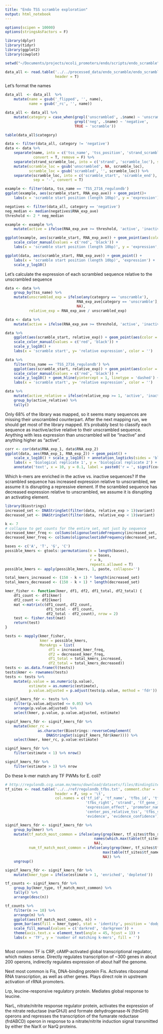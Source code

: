 ```yaml
---
title: "Endo TSS scramble exploration"
output: html_notebook
---
```


```r
options(scipen = 10000)
options(stringsAsFactors = F)

library(dplyr)
library(tidyr)
library(ggplot2)
library(cowplot)

setwd("~/Documents/projects/ecoli_promoters/endo/scripts/endo_scramble")

data_all <- read.table('../../processed_data/endo_scramble/endo_scramble_expression.txt',
                       header = T)
```

Let's format the names

```r
data_all  <- data_all  %>% 
    mutate(name = gsub('_flipped', '', name),
           name = gsub('_rc', '', name))

data_all <- data_all %>% 
    mutate(category = case_when(grepl('unscrambled', .$name) ~ 'unscramble',
                                grepl('neg', .$name) ~ 'negative',
                                TRUE ~ 'scramble'))

table(data_all$category)

data <- filter(data_all, category != 'negative')
data <- data %>% 
    separate(name, into = c('tss_name', 'tss_position', 'strand_scramble_loc'), sep = ',',
             convert = T, remove = F) %>% 
    separate(strand_scramble_loc, into = c('strand', 'scramble_loc'), sep = '_') %>% 
    mutate(scramble_loc = gsub('unscrambled', NA, scramble_loc),
           scramble_loc = gsub('scrambled', '', scramble_loc)) %>% 
    separate(scramble_loc, into = c('scramble_start', 'scramble_end'),
             sep = '-', convert = T)
```

```r
example <- filter(data, tss_name == 'TSS_2716_regulondb')
ggplot(example, aes(scramble_start, RNA_exp_ave)) + geom_point()+
    labs(x = 'scramble start position (length 10bp)', y = 'expression')
```

```r
negatives <- filter(data_all, category == 'negative')
neg_median <- median(negatives$RNA_exp_ave)
threshold <- 2 * neg_median

example <- example %>% 
    mutate(active = ifelse(RNA_exp_ave >= threshold, 'active', 'inactive'))

ggplot(example, aes(scramble_start, RNA_exp_ave)) + geom_point(aes(color = active)) +
    scale_color_manual(values = c('red', 'black')) +
    labs(x = 'scramble start position (length 10bp)', y = 'expression', color = '')
```

```r
ggplot(data, aes(scramble_start, RNA_exp_ave)) + geom_point() +
    labs(x = 'scramble start position (length 10bp)', 'expression') +
    scale_y_log10()
```

Let's calculate the expression of each scrambled sequence relative to the unscrambled sequence
```r
data <- data %>% 
    group_by(tss_name) %>% 
    mutate(unscrambled_exp = ifelse(any(category == 'unscramble'),
                                 RNA_exp_ave[category == 'unscramble'],
                                 NA),
           relative_exp = RNA_exp_ave / unscrambled_exp)

data <- data %>% 
    mutate(active = ifelse(RNA_exp_ave >= threshold, 'active', 'inactive'))
```

```r
data %>% 
    ggplot(aes(scramble_start, relative_exp)) + geom_point(aes(color = active)) +
    scale_color_manual(values = c('red', 'black')) +
    scale_y_log10() +
    labs(x = 'scramble start', y= 'relative expression', color = '')
```

```r
data %>% 
    filter(tss_name == 'TSS_2716_regulondb') %>% 
    ggplot(aes(scramble_start, relative_exp)) + geom_point(aes(color = active)) +
    scale_color_manual(values = c('red', 'black')) +
    scale_y_log10() + geom_hline(yintercept = 1, linetype = 'dashed') +
    labs(x = 'scramble start', y= 'relative expression', color = '')
```

```r
data %>%
    mutate(active_relative = ifelse(relative_exp >= 1, 'active', 'inactive')) %>% 
    group_by(active_relative) %>% 
    tally()
```

Only 68% of the library was mapped, so it seems many sequences are missing their unscrambled counterpart. After the next mapping run, we should get most of the library mapped. It's probably best to classify each sequence as inactive/active relative to their unscrambled sequence. Anything with less expression than unscrambled will be "inactive"
and anything higher as "active".

```r
corr <- cor(data$RNA_exp_1, data$RNA_exp_2)
ggplot(data, aes(RNA_exp_1, RNA_exp_2)) + geom_point() + 
    scale_x_log10() + scale_y_log10() + annotation_logticks(sides = 'bl') +
    labs(x = 'biological replicate 1', y = 'biological replicate 2') +
    annotate('text', x = 10, y = 0.1, label = paste0('r = ', signif(corr, 3)), size = 6)
```


Which k-mers are enriched in the active vs. inactive sequences?
If the scrambled sequence has increased expression relative to unscrambled, we assume it is
disrupting a repressive element. If the scrambled sequence has decreased expression
relative to unscrambled, we assume it is disrupting an activating element. 

```r
library(Biostrings)
increased_set <- DNAStringSet(filter(data, relative_exp > 1)$variant)
decreased_set <- DNAStringSet(filter(data, relative_exp < 1)$variant)

k <- 7
# collapse to get counts for the entire set, not just by sequence
increased_kmer_freq <- colSums(oligonucleotideFrequency(increased_set, width = k))
decreased_kmer_freq <- colSums(oligonucleotideFrequency(decreased_set, width = k))
```

```r
bases <- c('A', 'T', 'G', 'C')
possible_kmers <- gtools::permutations(n = length(bases),
                                       v = bases, 
                                       r = k,
                                       repeats.allowed = T)
possible_kmers <- apply(possible_kmers, 1, paste, collapse='')

total_kmers_increased <- (150 - k + 1) * length(increased_set)
total_kmers_decreased <- (150 - k + 1) * length(decreased_set)

kmer_fisher <- function(kmer, df1, df2, df1_total, df2_total) {
    df1_count <- df1[kmer]
    df2_count <- df2[kmer]
    mat <-matrix(c(df1_count, df2_count,
                   df1_total - df1_count, 
                   df2_total - df2_count), nrow = 2)
    test <- fisher.test(mat)
    return(test)
}

tests <- mapply(kmer_fisher,
                kmer = possible_kmers,
                MoreArgs = list(
                    df1 = increased_kmer_freq,
                    df2 = decreased_kmer_freq,
                    df1_total = total_kmers_increased,
                    df2_total = total_kmers_decreased))
tests <- as.data.frame(t(tests))
tests$kmer <- rownames(tests)
tests <- tests %>% 
    mutate(p.value = as.numeric(p.value),
           estimate = as.numeric(estimate),
           p.value.adjusted = p.adjust(tests$p.value, method = 'fdr'))

signif_kmers_fdr <- tests %>% 
    filter(p.value.adjusted <= 0.05) %>% 
    arrange(p.value.adjusted) %>% 
    select(kmer, p.value, p.value.adjusted, estimate)

signif_kmers_fdr <- signif_kmers_fdr %>% 
    mutate(kmer_rc =
               as.character(Biostrings::reverseComplement(
                   DNAStringSet(signif_kmers_fdr$kmer)))) %>% 
    select(kmer, kmer_rc, p.value:estimate)

signif_kmers_fdr %>% 
    filter(estimate < 1) %>% nrow()

signif_kmers_fdr %>% 
    filter(estimate > 1) %>% nrow
```

Do these k-mer match any TF PWMs for E. coli?

```r
# http://regulondb.ccg.unam.mx/menu/download/datasets/files/BindingSiteSet.txt
tf_sites <- read.table('../../ref/regulondb_tfbs.txt', comment.char = '#',
                       header = F, sep = '\t',
                       col.names = c('tf_id', 'tf_name', 'tfbs_id', 'tfbs_left',
                                     'tfbs_right', 'strand', 'tf_gene_id', 'tx_unit',
                                     'expression_effect', 'promoter_name',
                                     'center_pos_relative_tss', 'tfbs_sequence',
                                     'evidence', 'evidence_confidence'))

signif_kmers_fdr <- signif_kmers_fdr %>% 
    group_by(kmer) %>% 
    mutate(tf_match_most_common = ifelse(any(grep(kmer, tf_sites$tfbs_sequence)),
                                         names(which.max(table(tf_sites$tf_name[grep(kmer, tf_sites$tfbs_sequence)]))),
                                         NA),
           num_tf_match_most_common = ifelse(any(grep(kmer, tf_sites$tfbs_sequence)),
                                             max(table(tf_sites$tf_name[grep(kmer, tf_sites$tfbs_sequence)])),
                                             NA)) %>% 
    ungroup()

signif_kmers_fdr <- signif_kmers_fdr %>% 
    mutate(kmer_type = ifelse(estimate > 1, 'enriched', 'depleted'))

tf_counts <- signif_kmers_fdr %>% 
    group_by(kmer_type, tf_match_most_common) %>% 
    tally() %>% 
    arrange(desc(n))
```

```r
tf_counts %>% 
    filter(n >= 10) %>% 
    arrange(n) %>% 
    ggplot(aes(tf_match_most_common, n)) + 
    geom_bar(aes(fill = kmer_type), stat = 'identity', position = 'dodge') +
    scale_fill_manual(values = c('darkred', 'darkgreen')) +
    theme(axis.text.x = element_text(angle = 45, hjust = 1)) +
    labs(x = 'TF', y = 'number of matching k-mers', fill = '')
    
```

Most common TF is CRP, cAMP-activated global transcriptional regulator, which makes sense. Directly regulates transcription
of ~300 genes in about 200 operons, indirectly regulates expression of about half the genome.

Next most common is Fis, DNA-binding protein Fis. Activates ribosomal RNA transcription, as well as other genes. Plays
direct role in upstream activation of rRNA promoters. 

Lrp, leucine-responsive regulatory protein. Mediates global response to leucine. 

NarL, nitrate/nitrite response regulator protein, activates the expression of the nitrate reductase (narGHJI) and formate dehydrogenase-N (fdnGHI) operons and represses the transcription of the fumarate reductase (frdABCD) operon in response to a nitrate/nitrite induction signal transmitted by either the NarX or NarQ proteins.
